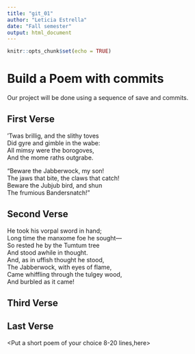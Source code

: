 ---
title: "git_01"
author: "Leticia Estrella"
date: "Fall semester"
output: html_document
---

```{r setup, include=FALSE}
knitr::opts_chunk$set(echo = TRUE)
```
# Build a Poem with commits
Our project will be done using a sequence of save and commits.

## First Verse 
’Twas brillig, and the slithy toves  
Did gyre and gimble in the wabe:  
All mimsy were the borogoves,   
 And the mome raths outgrabe.   

“Beware the Jabberwock, my son!   
 The jaws that bite, the claws that catch!   
Beware the Jubjub bird, and shun   
The frumious Bandersnatch!”   

## Second Verse
He took his vorpal sword in hand;   
Long time the manxome foe he sought—   
So rested he by the Tumtum tree   
And stood awhile in thought.   
And, as in uffish thought he stood,   
The Jabberwock, with eyes of flame,   
Came whiffling through the tulgey wood,   
And burbled as it came!   

## Third Verse
<Put the first two verses of The Walrus and the Carpenter here>

## Last Verse
<Put a short poem of your choice 8-20 lines,here>

